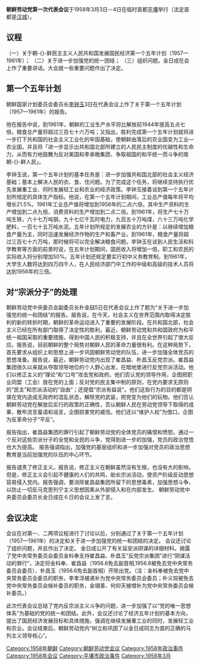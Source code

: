 {{noteTA
|1=zh-hans:北朝鲜;zh-hant:北朝鮮
|2=zh-hans:南朝鲜;zh-hant:南朝鮮
|3=zh-hans:朝鲜共产党;zh-hant:朝鮮共產黨
|4=zh-hans:朝鲜;zh-hant:北韓
|5=zh-hans:朝鲜劳动党;zh-hant:朝鮮勞動黨
}}
'''朝鲜劳动党第一次代表会议'''于1958年3月3日－4日在临时首都[[平壤|平壤]]举行（法定首都是[[汉城|汉城]]）。

==议程==
（一）关于朝-{}-鲜民主主义人民共和国发展国民经济第一个五年计划（1957—1961年）； 
（二）关于进一步加强党的统一团结； 
（三）组织问题。金日成在会上作了重要讲话。大会就一些重要问题作出了决定。

==第一个五年计划==
朝鲜国家计划委员会委员长[[李钟玉|李钟玉]]3日在代表会议上作了关于第一个五年计划（1957—1961年）的报告。 

他在报告中说，到1961年，朝鲜的工业生产水平将比解放前1944年提高五点七倍，粮食总产量将超过三百七十六万吨；又指出，胜利完成第一个五年计划就将进一步打下共和国的社会主义工业化的牢固基础，使朝鲜由落后的农业国变为工业—农业国，并且将「进一步显示出共和国北部所建立的人民民主制度的优越性和生命力，从而有力地鼓舞为反对美国和李承晚集团、争取祖国的和平统一而斗争的南朝-{}-鲜人民」。

李钟玉说，第一个五年计划的基本任务是：进一步加强共和国北部的社会主义经济基础；基本上解决人民的衣、食、住问题。为了完成这个任务，将继续坚持执行优先发展重工业、同时发展轻工业和农业的经济政策。李钟玉接着谈到第一个五年计划所规定的具体生产指标。他说，在第一个五年计划期间，工业总产值每年将平均增长21.5%。1961年工业总产值将增加到1956年的二点六倍，其中生产资料的生产增加到二点九倍，消费资料的生产增加到二点二倍。到1961年，将生产七十万吨生铁，六十七万吨钢，九十七亿千瓦时电力，九百五十万吨煤，六十三万吨化学肥料，一百七十五万吨水泥。五年计划所规定的发展农业的方针是：以继续增加粮食产量为主，同时迅速发展经济作物的生产和畜产业。到1961年，粮食产量将超过三百七十六万吨，那时候将可以完全解决粮食问题。李钟玉在谈到人民生活和科学教育等方面的前景时说，在五年计划期间，国民收入将增加一倍，职工和农民的实际收入将分别增加50%。五年计划还规定要实行初中义务教育制。到1961年，大学生人数将达到四万四千人，在人民经济部门中工作的中级和高级的技术人员将达到1956年的三倍。

==对“宗派分子”的处理==
朝鲜劳动党中央委员会副委员长朴金喆5日在代表会议上作了题为“关于进一步加强党的统一和团结”的报告。报告说，在今天，社会主义在世界范围内取得决定胜利的新的转折时期，朝鲜的革命运动进入了重要的发展阶段。在共和国北部，社会主义已经在所有部门取得了决定性的胜利。最近，朝鲜劳动党和共和国政府为和平统一祖国采取的重要措施，得到中国人民的积极支持，并且在全世界引起了很大反应。报告说，目前朝鲜的整个局势对朝鲜人民的革命力量很有利。在这种局势下，首先要求从组织上和思想上进一步巩固朝鲜劳动党的队伍，进一步加强全体党员的思想准备。报告说，最近，朝鲜劳动党内出现了崔昌益、朴昌玉反党宗派。崔昌益集团很久以来就从夺取领导地位的个人野心出发，在暗地里进行反党宗派活动。他们以修正主义的“理论”和“口号”攻击党和政府。他们否认党的领导作用，企图把职业同盟（工会）放在党的上面；反对党的民主集中制的原则，在党内要求无原则的“民主”和宗派活动的“自由”；还提倡“宗派有益说”。他们这些行为的目的都是阴谋在党内造成无政府的混乱状态，解除党的武装，把党变为他们的玩物。他们否认朝鲜劳动党在解放后实行的政策的正确性，否认朝鲜人民在劳动党领导下取得的成果，散布流言蜚语和谣言，企图损害党的威信。他们还以“维护人权”为借口，企图为反革命分子“平反”。 

报告指出，崔昌益集团的罪行引起了朝鲜劳动党的全体党员的痛恨和愤怒。通过一个反对这些宗派分子的全党和全民的斗争，党得到进一步的加强，党员的政治觉悟也大为提高。 
报告强调指出，加强党的基层组织和进一步加强对党员的政治思想教育是当前加强党的队伍的中心环节。 

报告谴责了修正主义。报告说，修正主义在朝鲜虽然没有生根，也没有大的影响，但是，修正主义会引起不健康的人们的共鸣，助长宗派活动，使资产阶级反动思想容易侵入党内。报告强调，要消除崔昌益集团所留下的思想毒素，加强思想斗争，以防止一切反马克思列宁主义思想因素从外部侵入和在内部发生。 
朝鲜劳动党中央委员会委员长金日成在６日的会议上发了言。 
    
==会议决定==
会议在对第一、二两项议程进行了讨论以后，分别通过了关于第一个五年计划（1957—1961年）的决定和关于进一步加强党的统一和团结的决定。 会议还讨论了组织问题，并且作出了决定。 金日成公开了有关延安派阴谋的详细材料。揭露了党中央常务委员会委员金枓奉支持崔昌益、朴昌玉“反党宗派集团”进行“阴谋活动的罪行”，决定将金枓奉、崔昌益（1956.6免去副首相,1956.8被免去党中央常务委员会委员）、朴昌玉（1956.6免去副首相）开除出党。（注：金枓奉被免去党中央常务委员会委员的职务，李孝淳被递补为党中央常务委员会委员；朴义琓被免去党中央常务委员会候补委员的职务，金翊善、何仰天被增补为党中央常务委员会候补委员。）

此次代表会议总结了党内反宗派主义斗争的问题，进一步加强了以“党的唯一思想体系”为基础的党的统一和团结。此外，会议还讨论了经济五年计划的基本方向，提出了国民经济发展目标和具体措施，强调在继续发展重工业的同时，发展轻工业和农业。会议结束后，朝鲜劳动党内“树立和巩固了以金日成同志为首的正确的马列主义领导核心”。

{{朝鲜劳动党代表大会}}
[[Category:1958年朝鲜|Category:1958年朝鲜]]
[[Category:朝鲜劳动党会议|Category:朝鲜劳动党会议]]
[[Category:1958年政治事件|Category:1958年政治事件]]
[[Category:1958年会议|Category:1958年会议]]
[[Category:平壤市政治事件|Category:平壤市政治事件]]
[[Category:1958年3月|Category:1958年3月]]